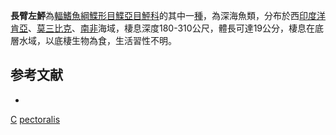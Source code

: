 {{Speciesbox
| taxon = Laeops pectoralis
| binomial_authority = [[von_Bonde|von Bonde]], 1922
| status = NE
| status_system = IUCN3.1
| synonyms = *''Lambdopsetta pectoralis'', <small>von Bonde, 1922</small>
*''Parabothus thackwrayi'', <small>Smith, 1967</small>
}}

'''長臂左鮃'''為[[輻鰭魚綱|輻鰭魚綱]][[鰈形目|鰈形目]][[鰈亞目|鰈亞目]][[鮃科|鮃科]]的其中一[[種|種]]，為深海魚類，分布於西[[印度洋|印度洋]][[肯亞|肯亞]]、[[莫三比克|莫三比克]]、[[南非|南非]]海域，棲息深度180-310公尺，體長可達19公分，棲息在底層水域，以底棲生物為食，生活習性不明。

==参考文献==
*{{FishBase_species|genus=Laeops|species=pectoralis|year=2014|month=4}}

{{魚類小作品}}
{{Taxonbar}}
[[Category:1922年描述的鱼类|C]]
[[Category:左鮃屬|pectoralis]]